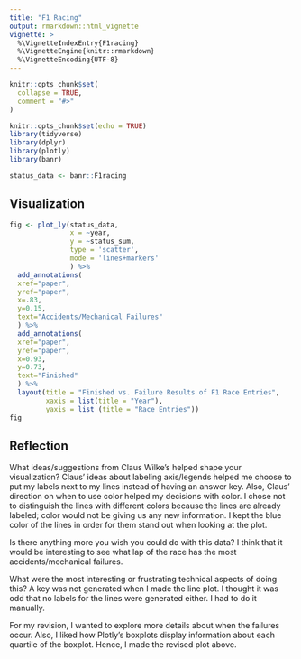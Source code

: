 ```yaml
---
title: "F1 Racing"
output: rmarkdown::html_vignette
vignette: >
  %\VignetteIndexEntry{F1racing}
  %\VignetteEngine{knitr::rmarkdown}
  %\VignetteEncoding{UTF-8}
---
```


```r
knitr::opts_chunk$set(
  collapse = TRUE,
  comment = "#>"
)
```

```r
knitr::opts_chunk$set(echo = TRUE)
library(tidyverse)
library(dplyr)
library(plotly)
library(banr)
```

```r
status_data <- banr::F1racing
```

## Visualization 
```r
fig <- plot_ly(status_data, 
               x = ~year, 
               y = ~status_sum, 
               type = 'scatter', 
               mode = 'lines+markers'
               ) %>% 
  add_annotations(
  xref="paper",
  yref="paper",
  x=.83,
  y=0.15,
  text="Accidents/Mechanical Failures"
  ) %>%
  add_annotations(
  xref="paper",
  yref="paper",
  x=0.93,
  y=0.73,
  text="Finished"
  ) %>% 
  layout(title = "Finished vs. Failure Results of F1 Race Entries",
         xaxis = list(title = "Year"),
         yaxis = list (title = "Race Entries"))
fig
```

## Reflection
What ideas/suggestions from Claus Wilke’s helped shape your visualization? Claus' ideas about labeling axis/legends helped me choose to put my labels next to my lines instead of having an answer key. Also, Claus' direction on when to use color helped my decisions with color. I chose not to distinguish the lines with different colors because the lines are already labeled; color would not be giving us any new information. I kept the blue color of the lines in order for them stand out when looking at the plot. 

Is there anything more you wish you could do with this data? I think that it would be interesting to see what lap of the race has the most accidents/mechanical failures. 

What were the most interesting or frustrating technical aspects of doing this? A key was not generated when I made the line plot. I thought it was odd that no labels for the lines were generated either. I had to do it manually.

For my revision, I wanted to explore more details about when the failures occur. Also, I liked how Plotly's boxplots display information about each quartile of the boxplot. Hence, I made the revised plot above. 
